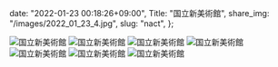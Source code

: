   date: "2022-01-23 00:18:26+09:00",
  Title: "国立新美術館",
  share_img: "/images/2022_01_23_4.jpg",
  slug: "nact",
};

![国立新美術館](/images/2022_01_23_1.jpg)
![国立新美術館](/images/2022_01_23_2.jpg)
![国立新美術館](/images/2022_01_23_3.jpg)
![国立新美術館](/images/2022_01_23_4.jpg)
![国立新美術館](/images/2022_01_23_5.jpg)
![国立新美術館](/images/2022_01_23_6.jpg)
![国立新美術館](/images/2022_01_23_7.jpg)
